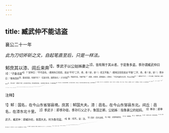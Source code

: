 ```yaml
---
---
---
```

title: 臧武仲不能诘盗
---



襄公二十一年

*此为刀切斧斫之文，自起笔直至后，只是一样法。*

邾庶其以漆、闾丘来奔<sup>1】，季武子以公姑姊妻之<sup>2】，皆有赐于其从者。于是鲁多盗。季孙谓臧武仲曰<sup>3】：“子盍诘盗<sup>4】？”武仲曰：“不可话也。（看他矢口侃侃，说出“不可”二字，奇，奇！妙，妙！）纥又不能。”（看他又侃侃说出“不能”二字，奇，奇！妙，妙！）季孙曰：“我有四封<sup>5】，面诘其盗，何故不可？（实是可惊，因而急问。）子为司寇<sup>6】，将盗是务去，何故不能？”（双辞，亦双问，遣笔最妙。）武仲曰：“子召外盗而大礼焉，何以止吾盗<sup>7】？（重快说“不可”。）子为正卿，而来外盗；使纥去之<sup>3】，将何以能？（重快说“不能”。此已直斥季孙矣，然尚未的指何事。）庶其窃邑于邾以来，子以姬氏妻之<sup>9】，而与之邑，其从者皆有赐焉。（此方直斥其事。）若大盗，礼焉以君之姑姊与其大邑@，其次早牧舆马<sup>1】，（次盗也，省“以”字。）其小者衣裳剑带，（小盗也，添“者”字。）是赏盗也。（奇句，快句。）赏而去之，其或难焉。（结上毕，下提笔重起。）纥也闻之，在上位者洒濯其心<sup>13】，壹以待人<sup>10】；（八字句。）轨度其信<sup>15】，可明征也<sup>6】，（八字句。）而后可以治人。（六字句，又结。）夫上之所为，民之归也<sup>11】。（再提笔起。）上所不为，而民或为之，是以加刑罚焉，而莫敢不惩。（妙，妙！快，快！）若上之所为，而民亦为之，乃其所也<sup>8】，又可禁乎？（妙，妙！快，快！）《夏书》曰：‘念兹在兹<sup>10】，释兹在兹<sup>2】，名言兹在兹<sup>2】，允出兹在兹<sup>2】，惟帝念功<sup>2】'，将谓由己壹也@，信由己壹<sup>5】，而后功可念也。”（更不加结，妙!)

<sup>注释】

<sup>1】邾：国名，在今山东省邹县境。庶其：邾国大夫。漆：邑名，在今山东邹县东北。间丘：邑名，在漆东北十里。
<sup>2】季武子：即季孙宿，季孙行父之子，鲁国正卿。公姑姊：指鲁裹公的姑妈。
<sup>3】季孙：即季武子。臧武仲：即臧孙纥，各国大夫，时为鲁司寇。
<sup>4】查：何不。诘：治。
<sup>5】四封：四方边境。
<sup>6】司寇：主管刑狱的官。
<sup>7】吾：指鲁国。
<sup>8】之：指国内之盗。
<sup>9】姬氏：指鲁襄公姑妈，因鲁国是姬姓。
<sup>10】大盗：指邾国大夫庶其。焉：用法同“之”。其大邑：指公姑姊的大邑，作为陪嫁。
<sup>11】辛牧奥马：指庶其的从者，即贱役，也即古时卒、奥、隶、係、仆、台、圈、牧八等之人。
<sup>12】其或：不肯定副词，表婉转。
<sup>13】洒灌其心：洗涤其利欲之私心。
<sup>14】壹：专一。犹诚心。
<sup>15】轨度其信：意即使其诚心合乎法度。轨度：纳于轨范。信：诚。
<sup>16】征：验。
<sup>17】归：归依。
<sup>18】乃其所：意犹势所必然。
<sup>19】念兹在兹：想要干的就是这个。兹：此。
<sup>20】释兹在兹：丢掉不干的就是这个。
<sup>21】名言兹在兹：意为所要命令的就是这个。名：号令。
<sup>22】允出兹在兹：诚信所在的就是这个。允：信。以上四句，是当时诚信的轨范。
<sup>23】惟帝念功：只有天帝才能录此成功。念：识录。以上见伪古文《尚书》属入《大禹谟》篇。
<sup>24】将：殆，大概。
<sup>25】信由己查：诚信由于自己的专一。